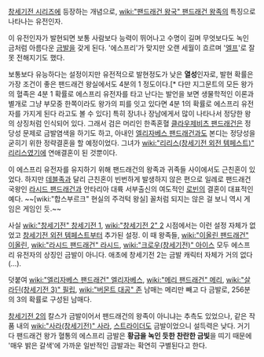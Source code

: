 [[창세기전 시리즈]]에 등장하는 개념으로, [[wiki:"팬드래건 왕국" 팬드래건 왕족]]의 특징으로 나타나는 유전인자.

이 유전인자가 발현되면 보통 사람보다 능력이 뛰어나고 수명이 길며 무엇보다도 녹인 금처럼 아름다운 [[금발]]을 갖게 된다. '에스프리'가 맞지만 오랜 세월이 흐르며 '[[엘프]]'로 잘못 전해지기도 했다.

보통보다 유능하다는 설정이지만 유전적으로 발현정도가 낮은 '''열성'''인자로, 발현 확률은 가장 조건이 좋은 팬드래건 왕실에서도 4분의 1 정도이다.[* 다만 지그문트의 모든 왕가의 혈족은 4분 1 확률로 에스프리 유전자를 타고 난다는 발언을 보면 생물학적인 이론과 별개로 그냥 부모중 한쪽이라도 왕가의 피를 잇고 있다면 4분 1의 확률로 에스프리 유전자를 가지게 된다 라고도 볼 수 있다] 특히 장녀나 장남에게서 많이 나타나서 정당한 왕의 상징처럼 인식되어 있다. 그래서 검은 머리인 한족혼혈 [[클라우제비츠 팬드래건]]은 정당성 문제로 금발염색을 하기도 하고, 아내인 [[엘리자베스 팬드래건]]과도 본디는 정당성을 굳히기 위한 정략결혼을 할 예정이었다. 그녀가 [[wiki:"리리스(창세기전 외전 템페스트)" 리리스]]였기에 연애결혼이 된 것뿐이다.

이 에스프리 유전자를 유지하기 위해 팬드래건의 왕족과 귀족들 사이에서도 근친혼이 있었다. 하지만 [[데블족]]과 달리 근친혼이 빈번하게 발생하지 않은 편으로 일례로 팬드래건 국왕인 [[라시드 팬드래건]]과 안타리아 대륙 서부출신의 여도적인 [[로빈]]의 결혼이 대표적인 예다. ~~[wiki:"합스부르크" 현실의 주걱턱 왕실] 꼴처럼 되지는 않은 걸 보니 역시 게임은 게임인 듯.~~

사실 [[wiki:"창세기전" 창세기전 1]], [[wiki:"창세기전 2" 2]] 시점에서는 이런 설정 자체가 없었고 [[창세기전 외전 템페스트]]부터 추가된 설정. 이 때 왕족들, [[wiki:"이올린 팬드래건" 이올린]], [[wiki:"라시드 팬드래건" 라시드]], [[wiki:"크로우(창세기전)" 아이스]] 모두 에스프리 유전자의 상징인 금발이 아니다. 애초에 창세기전 2는 금발 캐릭터 자체가 거의 없다(…).

덧붙여 [[wiki:"엘리자베스 팬드래건" 엘리자베스]], [[wiki:"메리 팬드래건" 메리]], [[wiki:"살라딘(창세기전 3)" 필립]], [[wiki:"버몬트 대공" 존]] 남매는 메리만 빼고 다 금발로, 256분의 3의 확률로 구성된 남매다.

[[창세기전 2]]의 칼스가 금발이어서 팬드래건의 왕족이 아니냐는 추측도 있었으나, 같은 작품 내의 [[wiki:"사라(창세기전)" 사라]], [[스트라이더]]도 금발이었으니 설득력은 낮다. 거기다 팬드래건 왕가 혈통의 에스프리 금발은 '''황금을 녹인 듯한 찬란한 금빛'''을 띠기 때문에 '매우 밝은 갈색'에 가까운 일반적인 금발과는 확연히 구별된다고 한다.

